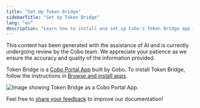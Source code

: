 ```yaml
---
title: "Set Up Token Bridge"
sidebarTitle: "Set Up Token Bridge"
lang: "en"
description: "Learn how to install and set up Cobo's Token Bridge app in your Portal environment. Quick guide for enabling cross-chain transaction capabilities in your custodial wallet."
---
```


<Note>This content has been generated with the assistance of AI and is currently undergoing review by the Cobo team. We appreciate your patience as we ensure the accuracy and quality of the information provided.</Note>


Token Bridge is a [Cobo Portal App](/en/apps/introduction) built by Cobo. To install Token Bridge, follow the instructions in [Browse and install apps](/en/apps/browse-and-install).

<img src="/en/images/portal-apps/bridge/set-up.png" className="screenshot_full_screen" alt="Image showing Token Bridge as a Cobo Portal App."/>

<Tip>Feel free to [share your feedback](https://forms.zohopublic.com/cobo/form/DocumentFeedbackForm/formperma/QvLOhxJv1_JMsJ-1dleZ8Itb_7rzN-LtgvsDdxosoVI?referrername=manuals) to improve our documentation!</Tip>
